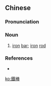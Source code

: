 {{also|铁棒}}
==Chinese==
{{zh-forms|s=铁棒}}

===Pronunciation===
{{zh-pron
|m=tiěbàng
|c=tit3 paang5
|cat=n
}}

===Noun===
{{zh-noun}}

# [[iron]] [[bar]]; [[iron]] [[rod]]

===References===
* {{cite-web
|url=http://www.jukuu.com
|title=鐵棒
|work=www.jukuu.com
|language=Mandarin/English
|accessdate=2009-08-12}}

[[ko:鐵棒]]